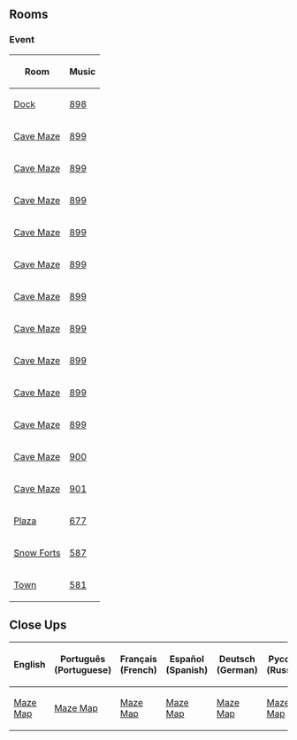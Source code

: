 
==Rooms==
===Event===
<center>
{|class="wikitable" border="1"
!Room
!Music
|-
|[[Media:RoomsDock-CaveMaze.swf|Dock]]||[[Media:Music898.swf|898]]
|-
|[[Media:RoomsParty1-CaveMaze.swf|Cave Maze]]||[[Media:Music899.swf|899]]
|-
|[[Media:RoomsParty2-CaveMaze.swf|Cave Maze]]||[[Media:Music899.swf|899]]
|-
|[[Media:RoomsParty3-CaveMaze.swf|Cave Maze]]||[[Media:Music899.swf|899]]
|-
|[[Media:RoomsParty4-CaveMaze.swf|Cave Maze]]||[[Media:Music899.swf|899]]
|-
|[[Media:RoomsParty5-CaveMaze.swf|Cave Maze]]||[[Media:Music899.swf|899]]
|-
|[[Media:RoomsParty6-CaveMaze.swf|Cave Maze]]||[[Media:Music899.swf|899]]
|-
|[[Media:RoomsParty7-CaveMaze.swf|Cave Maze]]||[[Media:Music899.swf|899]]
|-
|[[Media:RoomsParty8-CaveMaze.swf|Cave Maze]]||[[Media:Music899.swf|899]]
|-
|[[Media:RoomsParty9-CaveMaze.swf|Cave Maze]]||[[Media:Music899.swf|899]]
|-
|[[Media:RoomsParty10-CaveMaze.swf|Cave Maze]]||[[Media:Music899.swf|899]]
|-
|[[Media:RoomsParty11-CaveMaze.swf|Cave Maze]]||[[Media:Music900.swf|900]]
|-
|[[Media:RoomsParty12-CaveMaze.swf|Cave Maze]]||[[Media:Music901.swf|901]]
|-
|[[Media:RoomsPlaza-CaveMaze.swf|Plaza]]||[[Media:Music677.swf|677]]
|-
|[[Media:RoomsForts-CaveMaze.swf|Snow Forts]]||[[Media:Music587.swf|587]]
|-
|[[Media:RoomsTown-CaveMaze.swf|Town]]||[[Media:Music581.swf|581]]
|}
</center>

==Close Ups==
<center>
{|class="wikitable" border="1"
!English!!Português (Portuguese)!!Français (French)!!Español (Spanish)!!Deutsch (German)!!Русский (Russian)
|-
|[[Media:Close upsENMaze Map-CaveMaze.swf|Maze Map]]||[[Media:Close upsPTMaze Map-CaveMaze.swf|Maze Map]]||[[Media:Close upsFRMaze Map-CaveMaze.swf|Maze Map]]||[[Media:Close upsESMaze Map-CaveMaze.swf|Maze Map]]||[[Media:Close upsDEMaze Map-CaveMaze.swf|Maze Map]]||[[Media:Close upsRUMaze Map-CaveMaze.swf|Maze Map]]
|}
</center>
{{Events}}

